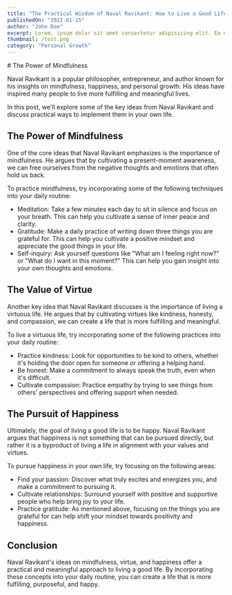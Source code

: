 ```yaml
---
title: "The Practical Wisdom of Naval Ravikant: How to Live a Good Life"
publishedOn: "2022-01-15"
author: "John Doe"
excerpt: Lorem, ipsum dolor sit amet consectetur adipisicing elit. Ea deserunt ab maiores eligendi nemo, ipsa, pariatur
thumbnail: /test.png
category: "Personal Growth"
---
```



<div className={styles.postLayout}>
# The Power of Mindfulness

Naval Ravikant is a popular philosopher, entrepreneur, and author known for his insights on mindfulness, happiness, and personal growth. His ideas have inspired many people to live more fulfilling and meaningful lives.

In this post, we'll explore some of the key ideas from Naval Ravikant and discuss practical ways to implement them in your own life.

## The Power of Mindfulness

One of the core ideas that Naval Ravikant emphasizes is the importance of mindfulness. He argues that by cultivating a present-moment awareness, we can free ourselves from the negative thoughts and emotions that often hold us back.

To practice mindfulness, try incorporating some of the following techniques into your daily routine:

- Meditation: Take a few minutes each day to sit in silence and focus on your breath. This can help you cultivate a sense of inner peace and clarity.
- Gratitude: Make a daily practice of writing down three things you are grateful for. This can help you cultivate a positive mindset and appreciate the good things in your life.
- Self-inquiry: Ask yourself questions like "What am I feeling right now?" or "What do I want in this moment?" This can help you gain insight into your own thoughts and emotions.

## The Value of Virtue

Another key idea that Naval Ravikant discusses is the importance of living a virtuous life. He argues that by cultivating virtues like kindness, honesty, and compassion, we can create a life that is more fulfilling and meaningful.

To live a virtuous life, try incorporating some of the following practices into your daily routine:

- Practice kindness: Look for opportunities to be kind to others, whether it's holding the door open for someone or offering a helping hand.
- Be honest: Make a commitment to always speak the truth, even when it's difficult.
- Cultivate compassion: Practice empathy by trying to see things from others' perspectives and offering support when needed.

## The Pursuit of Happiness

Ultimately, the goal of living a good life is to be happy. Naval Ravikant argues that happiness is not something that can be pursued directly, but rather it is a byproduct of living a life in alignment with your values and virtues.

To pursue happiness in your own life, try focusing on the following areas:

- Find your passion: Discover what truly excites and energizes you, and make a commitment to pursuing it.
- Cultivate relationships: Surround yourself with positive and supportive people who help bring joy to your life.
- Practice gratitude: As mentioned above, focusing on the things you are grateful for can help shift your mindset towards positivity and happiness.

## Conclusion

Naval Ravikant's ideas on mindfulness, virtue, and happiness offer a practical and meaningful approach to living a good life. By incorporating these concepts into your daily routine, you can create a life that is more fulfilling, purposeful, and happy.
</div>